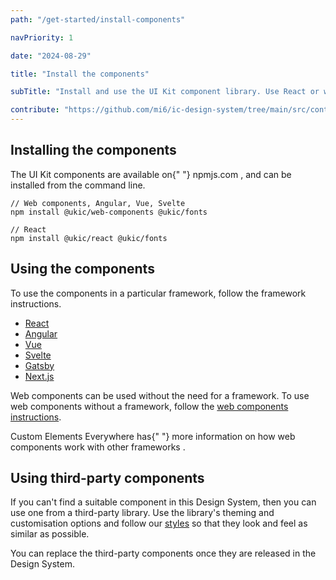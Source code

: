 ```yaml
---
path: "/get-started/install-components"

navPriority: 1

date: "2024-08-29"

title: "Install the components"

subTitle: "Install and use the UI Kit component library. Use React or web components to quickly build accessible interfaces."

contribute: "https://github.com/mi6/ic-design-system/tree/main/src/content/structured/get-started/install-components.mdx"
---
```


## Installing the components

<p>
  The UI Kit components are available on{" "}
  <ic-link
    target="_blank"
    href="https://www.npmjs.com/"
    rel="noreferer noopener nofollow"
  >
    npmjs.com
  </ic-link>
  , and can be installed from the command line.
</p>

```shell
// Web components, Angular, Vue, Svelte
npm install @ukic/web-components @ukic/fonts

// React
npm install @ukic/react @ukic/fonts
```

## Using the components

To use the components in a particular framework, follow the framework instructions.

- [React](/get-started/install-components/react)
- [Angular](/get-started/install-components/angular)
- [Vue](/get-started/install-components/vue)
- [Svelte](/get-started/install-components/svelte)
- [Gatsby](/get-started/install-components/gatsby)
- [Next.js](/get-started/install-components/nextJS)

Web components can be used without the need for a framework. To use web components without a framework, follow the [web components instructions](/get-started/install-components/web-components).

<p>
  Custom Elements Everywhere has{" "}
  <ic-link
    target="_blank"
    href="https://custom-elements-everywhere.com"
    rel="noreferer noopener nofollow"
  >
    more information on how web components work with other frameworks
  </ic-link>
  .
</p>

## Using third-party components

If you can't find a suitable component in this Design System, then you can use one from a third-party library. Use the library's theming and customisation options and follow our [styles](/styles) so that they look and feel as similar as possible.

You can replace the third-party components once they are released in the Design System.
